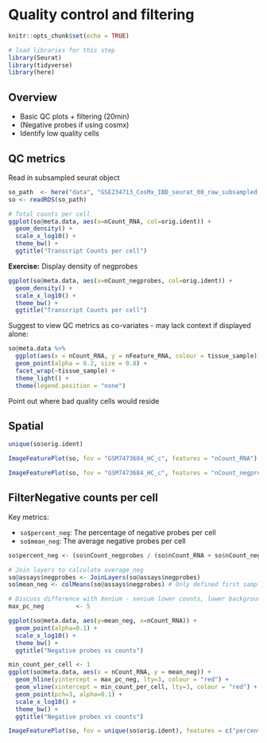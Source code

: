 # Quality control and filtering

```r
knitr::opts_chunk$set(echo = TRUE)

# load libraries for this step
library(Seurat)
library(tidyverse)
library(here)
```

## Overview

* Basic QC plots + filtering (20min)
* (Negative probes if using cosmx)
* Identify low quality cells

## QC metrics

Read in subsampled seurat object

```r
so_path  <- here("data", "GSE234713_CosMx_IBD_seurat_00_raw_subsampled.RDS")
so <- readRDS(so_path)
```


```r
# Total counts per cell
ggplot(so@meta.data, aes(x=nCount_RNA, col=orig.ident)) +
  geom_density() +
  scale_x_log10() +
  theme_bw() +
  ggtitle("Transcript Counts per cell")
```
**Exercise:** Display density of negprobes

```r
ggplot(so@meta.data, aes(x=nCount_negprobes, col=orig.ident)) +
  geom_density() +
  scale_x_log10() +
  theme_bw() +
  ggtitle("Transcript Counts per cell")
```

Suggest to view QC metrics as co-variates - may lack context if displayed alone:

```r
so@meta.data %>%
  ggplot(aes(x = nCount_RNA, y = nFeature_RNA, colour = tissue_sample)) +
  geom_point(alpha = 0.2, size = 0.8) +
  facet_wrap(~tissue_sample) +
  theme_light() +
  theme(legend.position = "none")
```

Point out where bad quality cells would reside

## Spatial

```r
unique(so$orig.ident)
```

```r
ImageFeaturePlot(so, fov = "GSM7473684_HC_c", features = "nCount_RNA")
```

```r
ImageFeaturePlot(so, fov = "GSM7473684_HC_c", features = "nCount_negprobes")
```

## FilterNegative counts per cell

Key metrics:

- `so$percent_neg`: The percentage of negative probes per cell
- `so$mean_neg`: The average negative probes per cell

```r
so$percent_neg <- (so$nCount_negprobes / (so$nCount_RNA + so$nCount_negprobes)) * 100

# Join layers to calculate average_neg
so@assays$negprobes <- JoinLayers(so@assays$negprobes)
so$mean_neg <- colMeans(so@assays$negprobes) # Only defined first sample
```

```r
# Discuss difference with Xenium - xenium lower counts, lower background.
max_pc_neg         <- 5

ggplot(so@meta.data, aes(y=mean_neg, x=nCount_RNA)) +
  geom_point(alpha=0.1) +
  scale_x_log10() +
  theme_bw() +
  ggtitle("Negative probes vs counts")

min_count_per_cell <- 1
ggplot(so@meta.data, aes(x = nCount_RNA, y = mean_neg)) +
  geom_hline(yintercept = max_pc_neg, lty=3, colour = "red") +
  geom_vline(xintercept = min_count_per_cell, lty=3, colour = "red") +
  geom_point(pch=3, alpha=0.1) +
  scale_x_log10() +
  theme_bw() +
  ggtitle("Negative probes vs counts")
```

```r
ImageFeaturePlot(so, fov = unique(so$orig.ident), features = c("percent_neg"))
```

